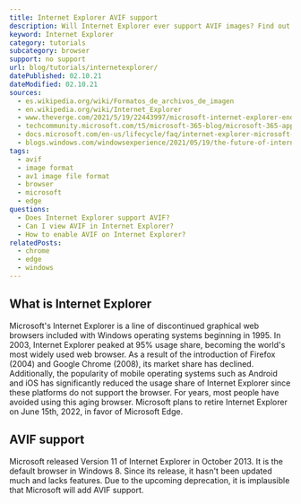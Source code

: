 ```yaml
---
title: Internet Explorer AVIF support
description: Will Internet Explorer ever support AVIF images? Find out here.
keyword: Internet Explorer
category: tutorials
subcategory: browser
support: no support
url: blog/tutorials/internetexplorer/
datePublished: 02.10.21
dateModified: 02.10.21
sources:
  - es.wikipedia.org/wiki/Formatos_de_archivos_de_imagen
  - en.wikipedia.org/wiki/Internet_Explorer
  - www.theverge.com/2021/5/19/22443997/microsoft-internet-explorer-end-of-support-date
  - techcommunity.microsoft.com/t5/microsoft-365-blog/microsoft-365-apps-say-farewell-to-internet-explorer-11-and/ba-p/1591666
  - docs.microsoft.com/en-us/lifecycle/faq/internet-explorer-microsoft-edge
  - blogs.windows.com/windowsexperience/2021/05/19/the-future-of-internet-explorer-on-windows-10-is-in-microsoft-edge/
tags:
  - avif
  - image format
  - av1 image file format
  - browser
  - microsoft
  - edge
questions:
  - Does Internet Explorer support AVIF?
  - Can I view AVIF in Internet Explorer?
  - How to enable AVIF on Internet Explorer?
relatedPosts:
  - chrome
  - edge
  - windows
---
```


## What is Internet Explorer

Microsoft's Internet Explorer is a line of discontinued graphical web browsers included with Windows operating systems beginning in 1995. In 2003, Internet Explorer peaked at 95% usage share, becoming the world's most widely used web browser. As a result of the introduction of Firefox (2004) and Google Chrome (2008), its market share has declined. Additionally, the popularity of mobile operating systems such as Android and iOS has significantly reduced the usage share of Internet Explorer since these platforms do not support the browser. For years, most people have avoided using this aging browser. Microsoft plans to retire Internet Explorer on June 15th, 2022, in favor of Microsoft Edge.

## AVIF support

Microsoft released Version 11 of Internet Explorer in October 2013. It is the default browser in Windows 8. Since its release, it hasn't been updated much and lacks features. Due to the upcoming deprecation, it is implausible that Microsoft will add AVIF support.
